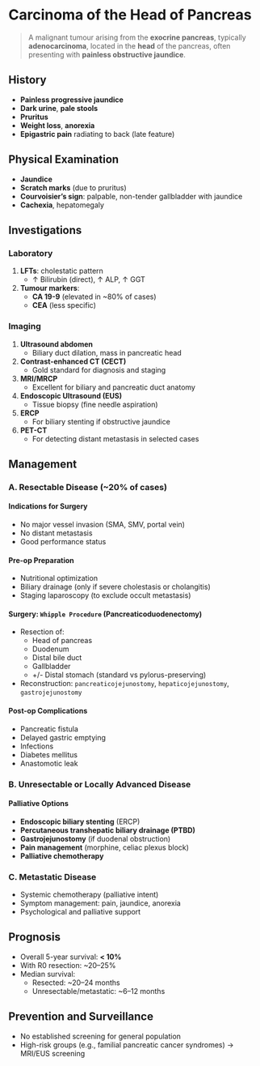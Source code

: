 # Carcinoma of the Head of Pancreas

> A malignant tumour arising from the **exocrine pancreas**, typically **adenocarcinoma**, located in the **head** of the pancreas, often presenting with **painless obstructive jaundice**.

## History

- **Painless progressive jaundice**
- **Dark urine**, **pale stools**
- **Pruritus**
- **Weight loss**, **anorexia**
- **Epigastric pain** radiating to back (late feature)

## Physical Examination

- **Jaundice**
- **Scratch marks** (due to pruritus)
- **Courvoisier’s sign**: palpable, non-tender gallbladder with jaundice
- **Cachexia**, hepatomegaly

## Investigations

### Laboratory

1. **LFTs**: cholestatic pattern
   - ↑ Bilirubin (direct), ↑ ALP, ↑ GGT
1. **Tumour markers**:
   - **CA 19-9** (elevated in \~80% of cases)
   - **CEA** (less specific)

### Imaging

1. **Ultrasound abdomen**
   - Biliary duct dilation, mass in pancreatic head
1. **Contrast-enhanced CT (CECT)**
   - Gold standard for diagnosis and staging
1. **MRI/MRCP**
   - Excellent for biliary and pancreatic duct anatomy
1. **Endoscopic Ultrasound (EUS)**
   - Tissue biopsy (fine needle aspiration)
1. **ERCP**
   - For biliary stenting if obstructive jaundice
1. **PET-CT**
   - For detecting distant metastasis in selected cases

## Management

### A. Resectable Disease (\~20% of cases)

#### Indications for Surgery

- No major vessel invasion (SMA, SMV, portal vein)
- No distant metastasis
- Good performance status

#### Pre-op Preparation

- Nutritional optimization
- Biliary drainage (only if severe cholestasis or cholangitis)
- Staging laparoscopy (to exclude occult metastasis)

#### Surgery: `Whipple Procedure` (Pancreaticoduodenectomy)

- Resection of:
  - Head of pancreas
  - Duodenum
  - Distal bile duct
  - Gallbladder
  - +/- Distal stomach (standard vs pylorus-preserving)
- Reconstruction: `pancreaticojejunostomy`, `hepaticojejunostomy`, `gastrojejunostomy`

#### Post-op Complications

- Pancreatic fistula
- Delayed gastric emptying
- Infections
- Diabetes mellitus
- Anastomotic leak

### B. Unresectable or Locally Advanced Disease

#### Palliative Options

- **Endoscopic biliary stenting** (ERCP)
- **Percutaneous transhepatic biliary drainage (PTBD)**
- **Gastrojejunostomy** (if duodenal obstruction)
- **Pain management** (morphine, celiac plexus block)
- **Palliative chemotherapy**

### C. Metastatic Disease

- Systemic chemotherapy (palliative intent)
- Symptom management: pain, jaundice, anorexia
- Psychological and palliative support

## Prognosis

- Overall 5-year survival: **< 10%**
- With R0 resection: \~20–25%
- Median survival:
  - Resected: \~20–24 months
  - Unresectable/metastatic: \~6–12 months

## Prevention and Surveillance

- No established screening for general population
- High-risk groups (e.g., familial pancreatic cancer syndromes) → MRI/EUS screening
